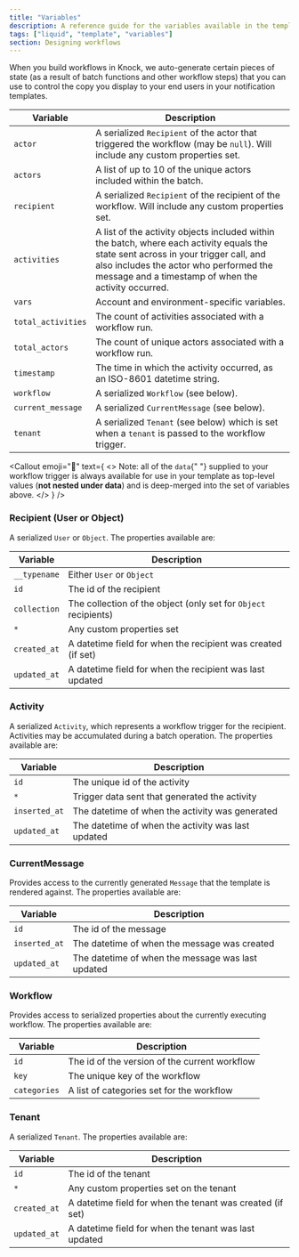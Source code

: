 ```yaml
---
title: "Variables"
description: A reference guide for the variables available in the template editor.
tags: ["liquid", "template", "variables"]
section: Designing workflows
---
```



When you build workflows in Knock, we auto-generate certain pieces of state (as a result of batch functions and other workflow steps) that you can use to control the copy you display to your end users in your notification templates.

| Variable           | Description                                                                                                                                                                                                                           |
| ------------------ | ------------------------------------------------------------------------------------------------------------------------------------------------------------------------------------------------------------------------------------- |
| `actor`            | A serialized `Recipient` of the actor that triggered the workflow (may be `null`). Will include any custom properties set.                                                                                                            |
| `actors`           | A list of up to 10 of the unique actors included within the batch.                                                                                                                                                                    |
| `recipient`        | A serialized `Recipient` of the recipient of the workflow. Will include any custom properties set.                                                                                                                                    |
| `activities`       | A list of the activity objects included within the batch, where each activity equals the state sent across in your trigger call, and also includes the actor who performed the message and a timestamp of when the activity occurred. |
| `vars`             | Account and environment-specific variables.                                                                                                                                                                                           |
| `total_activities` | The count of activities associated with a workflow run.                                                                                                                                                                               |
| `total_actors`     | The count of unique actors associated with a workflow run.                                                                                                                                                                            |
| `timestamp`        | The time in which the activity occurred, as an ISO-8601 datetime string.                                                                                                                                                              |
| `workflow`         | A serialized `Workflow` (see below).                                                                                                                                                                                                  |
| `current_message`  | A serialized `CurrentMessage` (see below).                                                                                                                                                                                            |
| `tenant`           | A serialized `Tenant` (see below) which is set when a `tenant` is passed to the workflow trigger.                                                                                                                                     |

<Callout
  emoji="🌠"
  text={
    <>
      <span className="font-bold">Note:</span> all of the <code>data</code>{" "}
      supplied to your workflow trigger is always available for use in your
      template as top-level values (<strong>not nested under data</strong>) and
      is deep-merged into the set of variables above.
    </>
  }
/>

### Recipient (User or Object)

A serialized `User` or `Object`. The properties available are:

| Variable     | Description                                                     |
| ------------ | --------------------------------------------------------------- |
| `__typename` | Either `User` or `Object`                                       |
| `id`         | The id of the recipient                                         |
| `collection` | The collection of the object (only set for `Object` recipients) |
| `*`          | Any custom properties set                                       |
| `created_at` | A datetime field for when the recipient was created (if set)    |
| `updated_at` | A datetime field for when the recipient was last updated        |

### Activity

A serialized `Activity`, which represents a workflow trigger for the recipient. Activities may be accumulated during a batch operation. The properties available are:

| Variable      | Description                                        |
| ------------- | -------------------------------------------------- |
| `id`          | The unique id of the activity                      |
| `*`           | Trigger data sent that generated the activity      |
| `inserted_at` | The datetime of when the activity was generated    |
| `updated_at`  | The datetime of when the activity was last updated |

### CurrentMessage

Provides access to the currently generated `Message` that the template is rendered against. The properties available are:

| Variable      | Description                                       |
| ------------- | ------------------------------------------------- |
| `id`          | The id of the message                             |
| `inserted_at` | The datetime of when the message was created      |
| `updated_at`  | The datetime of when the message was last updated |

### Workflow

Provides access to serialized properties about the currently executing workflow. The properties available are:

| Variable     | Description                                   |
| ------------ | --------------------------------------------- |
| `id`         | The id of the version of the current workflow |
| `key`        | The unique key of the workflow                |
| `categories` | A list of categories set for the workflow     |

### Tenant

A serialized `Tenant`. The properties available are:

| Variable     | Description                                               |
| ------------ | --------------------------------------------------------- |
| `id`         | The id of the tenant                                      |
| `*`          | Any custom properties set on the tenant                   |
| `created_at` | A datetime field for when the tenant was created (if set) |
| `updated_at` | A datetime field for when the tenant was last updated     |
